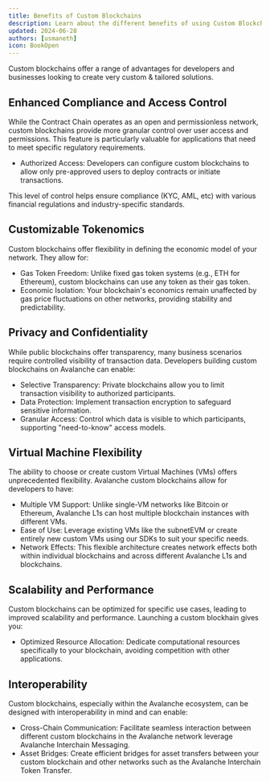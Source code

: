 ```yaml
---
title: Benefits of Custom Blockchains 
description: Learn about the different benefits of using Custom Blockchains.
updated: 2024-06-28
authors: [usmaneth]
icon: BookOpen
---
```



Custom blockchains offer a range of advantages for developers and businesses looking to create very custom & tailored solutions. 

## Enhanced Compliance and Access Control

While the <GlossaryTerm>Contract Chain</GlossaryTerm> operates as an open and permissionless network, custom blockchains provide more granular control over user access and permissions. This feature is particularly valuable for applications that need to meet specific regulatory requirements.

- Authorized Access: Developers can configure custom blockchains to allow only pre-approved users to deploy contracts or initiate transactions.

This level of control helps ensure compliance (KYC, AML, etc) with various financial regulations and industry-specific standards.

## Customizable Tokenomics

Custom blockchains offer flexibility in defining the economic model of your network. They allow for: 

- Gas Token Freedom: Unlike fixed gas token systems (e.g., ETH for <GlossaryTerm>Ethereum</GlossaryTerm>), custom blockchains can use any token as their gas token.
- Economic Isolation: Your blockchain's economics remain unaffected by gas price fluctuations on other networks, providing stability and predictability.

## Privacy and Confidentiality

While public blockchains offer transparency, many business scenarios require controlled visibility of transaction data. Developers building custom blockchains on <GlossaryTerm>Avalanche</GlossaryTerm> can enable: 

- Selective Transparency: Private blockchains allow you to limit transaction visibility to authorized participants.
- Data Protection: Implement transaction encryption to safeguard sensitive information.
- Granular Access: Control which data is visible to which participants, supporting "need-to-know" access models.

## Virtual Machine Flexibility

The ability to choose or create custom <GlossaryTerm>Virtual Machine</GlossaryTerm>s (VMs) offers unprecedented flexibility. Avalanche custom blockchains allow for developers to have: 

- Multiple VM Support: Unlike single-VM networks like <GlossaryTerm>Bitcoin</GlossaryTerm> or Ethereum, <GlossaryTerm>Avalanche L1</GlossaryTerm>s can host multiple blockchain instances with different VMs.
- Ease of Use: Leverage existing VMs like the subnetEVM or create entirely new custom VMs using our SDKs to suit your specific needs.
- Network Effects: This flexible architecture creates network effects both within individual blockchains and across different Avalanche L1s and blockchains.

## Scalability and Performance

Custom blockchains can be optimized for specific use cases, leading to improved scalability and performance. Launching a custom blockhain gives you: 

- Optimized Resource Allocation: Dedicate computational resources specifically to your blockchain, avoiding competition with other applications.

## Interoperability

Custom blockchains, especially within the Avalanche ecosystem, can be designed with interoperability in mind and can enable: 

- Cross-Chain Communication: Facilitate seamless interaction between different custom blockchains in the Avalanche network leverage Avalanche Interchain Messaging.
- Asset Bridges: Create efficient bridges for asset transfers between your custom blockchain and other networks such as the Avalanche Interchain Token Transfer. 

<Quiz quizId="401"/>
